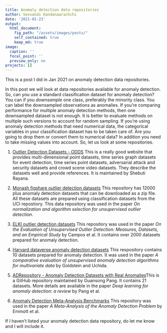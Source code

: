 ```yaml
---
title: Anomaly detection data repositories
author: Sevvandi Kandanaarachchi
date: '2021-01-23'
output: 
  html_document:
    fig_path: "/assets/images/posts/"
    self_contained: true
    keep_md: true
image:
  caption: ''
  focal_point: ''
  preview_only: no
projects: []
---
```

This is a post I did in Jan 2021 on anomaly detection data repositories.

In this post we will look at data repositories available for anomaly detection. So, can you use a standard classification dataset for anomaly detection? You can if you *downsample* one class, preferably the minority class. You can label the downsampled observations as anomalies. If you're comparing performance for multiple anomaly detection methods, then one downsampled dataset is not enough. It is better to evaluate methods on multiple such versions to account for random sampling. If you're using anomaly detection methods that need numerical data, the categorical variables in your classification dataset has to be taken care of. Are you going to drop them or convert them to numerical data? In addition you need to take missing values into account.  So, let us look at some repositories. 

1. [Outlier Detection Datasets - ODDS](http://odds.cs.stonybrook.edu/) 
This is a really good website that provides multi-dimensional point datasets, time series graph datasets for event detection, time series point datasets, adversarial attack and security datasets and crowd scene video datasets. They describe the datasets well and provide references. It is maintained by Shebuti Rayana.

2. [Monash figshare outlier detection datasets](https://figshare.com/articles/dataset/Datasets_12338_zip/7705127) This repository has 12000 plus anomaly detection datasets that can be downloaded as a zip file. All these datasets are prepared using classification datasets from the UCI repostiory. This data repository was used in the paper *On normalization and algorithm selection for unsupervised outlier detection*.  

3. [ELKI outlier detection datasets](https://elki-project.github.io/datasets/outlier) This repository was used in the paper *On the Evaluation of Unsupervised Outlier Detection: Measures, Datasets, and an Empirical Study* by Campos et al. It contains over 2000 datasets prepared for anomaly detection. 

4. [Harvard dataverse anomaly detection datasets](https://dataverse.harvard.edu/dataset.xhtml?persistentId=doi:10.7910/DVN/OPQMVF) This respository contains 10 datasets prepared for anomaly detection. It was used in the paper *A comparative evaluation of unsupervised anomaly detection algorithms for multivariate data* by Goldstein and Uchida. 

5. [ADRepository - Anomaly Detection Datasets with Real Anomalies](https://towardsdatascience.com/adrepository-anomaly-detection-datasets-with-real-anomalies-2ee218f76292)This is a GitHub repository maintained by Guansong Pang. It contains 21 datasets. More details are available in the paper *Deep learning for anomaly detection: a review* by Pang et al. 

6. [Anomaly Detection Meta-Analysis Benchmarks](https://ir.library.oregonstate.edu/concern/datasets/47429f155) This repository was used in the paper *A Meta-Analysis of the Anomaly Detection Problem* by Emmott et al. 

If I haven't listed your anomaly detection data repository, do let me know and I will include it.
  